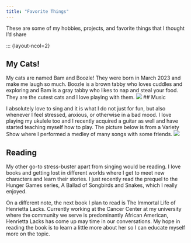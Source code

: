```yaml
---
title: "Favorite Things"
---
```


These are some of my hobbies, projects, and favorite things that I thought I'd share

::: {layout-ncol=2}

## My Cats!

My cats are named Bam and Boozle! They were born in March 2023 and make me laugh so much. Boozle is a brown tabby who loves cuddles and exploring and Bam is a gray tabby who likes to nap and steal your food. They are the cutest cats and I love playing with them.
![](cats.jpeg)
## Music

I absolutely love to sing and it is what I do not just for fun, but also whenever I feel stressed, anxious, or otherwise in a bad mood. I love playing my ukulele too and I recently acquired a guitar as well and have started teaching myself how to play. The picture below is from a Variety Show where I performed a medley of many songs with some friends.
![](singing.jpeg)

## Reading

My other go-to stress-buster apart from singing would be reading. I love books and getting lost in different worlds where I get to meet new characters and learn their stories. I just recently read the prequel to the Hunger Games series, A Ballad of Songbirds and Snakes, which I really enjoyed. 

On a different note, the next book I plan to read is The Immortal Life of Henrietta Lacks. Currently working at the Cancer Center at my university where the community we serve is predominantly African American, Henrietta Lacks has come up may time in our conversations. My hope in reading the book is to learn a little more about her so I can educate myself more on the topic. 
